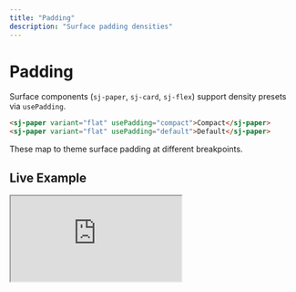 ```yaml
---
title: "Padding"
description: "Surface padding densities"
---
```


# Padding

Surface components (`sj-paper`, `sj-card`, `sj-flex`) support density presets via `usePadding`.

```html
<sj-paper variant="flat" usePadding="compact">Compact</sj-paper>
<sj-paper variant="flat" usePadding="default">Default</sj-paper>
```

These map to theme surface padding at different breakpoints.

## Live Example

<iframe
  src="https://stackblitz.com/edit/sjss-padding-system?embed=1&file=src%2Fmain.ts&hideExplorer=1&hideNavigation=1&view=preview"
  title="SJSS • Padding System"
  style={{ width: '100%', height: 520, border: 0, borderRadius: 8, overflow: 'hidden' }}
  allow="accelerometer; ambient-light-sensor; camera; encrypted-media; geolocation; gyroscope; hid; microphone; midi; payment; usb; clipboard-write"
  sandbox="allow-forms allow-modals allow-popups allow-presentation allow-same-origin allow-scripts"
/>

If the embed doesn’t load, open it directly: <a href="https://stackblitz.com/edit/sjss-padding-system?file=src%2Fmain.ts" target="_blank" rel="noreferrer noopener">Open on StackBlitz</a>.

